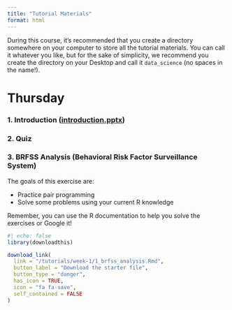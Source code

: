 ```yaml
---
title: "Tutorial Materials"
format: html
---
```


During this course, it's recommended that you create a directory somewhere on your computer to store all the tutorial materials. You can call it whatever you like, but for the sake of simplicity, we recommend you create the directory on your Desktop and call it `data_science` (no spaces in the name!).

# Thursday

### 1. Introduction ([introduction.pptx](/tutorials/week-1/introduction.pptx))

### 2. Quiz

### 3. BRFSS Analysis (Behavioral Risk Factor Surveillance System)

The goals of this exercise are:

-   Practice pair programming
-   Solve some problems using your current R knowledge

Remember, you can use the R documentation to help you solve the exercises or Google it!

```r
#| echo: false
library(downloadthis)

download_link(
  link = "/tutorials/week-1/1_brfss_analysis.Rmd",
  button_label = "Download the starter file",
  button_type = "danger",
  has_icon = TRUE,
  icon = "fa fa-save",
  self_contained = FALSE
)
```
